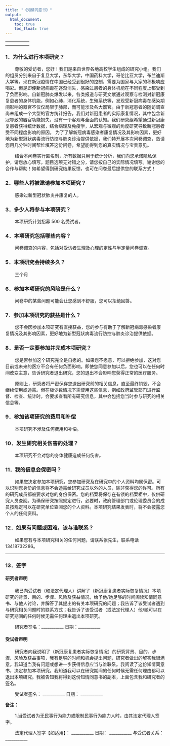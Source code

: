 ```yaml
---
title: "《知情同意书》"
output: 
  html_document:
    toc: true
    toc_float: true
---
```


----------
<p style="text-indent: 30px">我们将要开展一项研究“新冠康复患者实际恢复情况”，您的具体情况符合本项研究的入组条件，因此，我们邀请您参加本项研究。本知情同意书将向您介绍本项研究的目的、步骤、获益和风险等，请仔细阅读后决定是否参加。当研究者向您说明和讨论知情同意书时，您可以随时提问并要求他/她向您解释您不明白的地方。您可以与家人、朋友以及您的经治大夫讨论之后再做决定。</p>

<p style="text-indent: 30px">本项研究的项目负责人是 《知情同意书》撰写方。</p>

----------

### 1．为什么进行本项研究？
<p style="text-indent: 30px">尊敬的受访者，您好！我们是来自世界各地高校学生组成的研究小组。我们的组员分别来自于复旦大学，东华大学，中国药科大学，哥伦比亚大学，布兰迪斯大学等。现在新冠疫情在中国已经受到很好的控制，需要为国家与大家的积极响应喝彩。但是即便新冠病毒在逐渐消失，感染过患者的身体机能在不同程度上都受到了负面影响。自新冠肺炎爆发以来，各类报道与研究文献通过观察与检测对新冠康复患者的身体机能，例如心肺，消化系统，生殖系统等，发现受新冠病毒在感染期间影响的器官不仅仅局限于肺部，而可能涉及各大器官。由于新冠患者的随访调查尚未组成一个大型的官方统计报告，我们对新冠患者的实际康复情况，其中包含新冠导致的器官功能损失，没有一个客观与全面的认知。我们研究组希望通过新冠康复患者获得统计数据，结合病理及免疫学，从宏观与微观的角度研究导致新冠患者受不同程度影响的原因。 为了了解新冠病毒感染者康复情况及其影响因素，更好地为新型冠状病毒流行防控与肺炎诊治提供依据，我们特开展本次问卷调查，恳请您用几分钟时间帮忙填答这份问卷，希望能得到您的真实情况与宝贵意见。
<p style="text-indent: 30px">结合本问卷实行匿名制，所有数据只用于统计分析，我们向您承诺隐私保护，请您放心填写。题目选项无对错之分，请您按自己的实际情况填写。谢谢您的合作与帮助！如希望得到研究结果反馈，也可在问卷最后提供您的联系方式！</p>

### 2．哪些人将被邀请参加本项研究？
<p style="text-indent: 30px">感染过新型冠状肺炎并康复的人。</p>

### 3．多少人将参与本项研究？
<p style="text-indent: 30px">本项研究计划招募   500  名受试者。</p>

### 4．本项研究包括哪些内容？
<p style="text-indent: 30px">问卷调查的内容，包括对受访者生理及心理的定性与半定量问卷调查。</p>

### 5．本项研究会持续多久？
<p style="text-indent: 30px">三个月 </p>

### 6．参加本项研究的风险是什么？
<p style="text-indent: 30px">问卷中的某些问题可能会让您感到不舒服，您可以拒绝回答。</p>

### 7．参加本项研究的获益是什么？
<p style="text-indent: 30px">您不会因参加本项研究有直接获益，您的参与有助于了解新冠病毒感染者康复情况及其影响因素，更好地为新型冠状病毒流行防控与肺炎诊治提供依据。</p>

### 8．是否一定要参加并完成本项研究？
<p style="text-indent: 30px">您是否参加这个研究完全是自愿的。如果您不愿意，可以拒绝参加，这对您目前或未来的医疗不会有任何负面影响。即使您同意参加以后，您也可以在任何时间改变主意，告诉研究者退出研究，您的退出不会影响您获得正常的医疗服务。</p>

<p style="text-indent: 30px">原则上，研究者将严密保存您退出研究前的相关信息，直至最终销毁，不会继续使用或透露。但在极少数情况下需使用这些信息，例如政府监管部门进行监督、检查、统计时，会要求查看所有研究信息，其中会包括您当时参与研究的相关信息等。</p>

### 9．参加该项研究的费用和补偿
<p style="text-indent: 30px"> 本项研究不涉及任何费用和补偿。</p>

### 10．发生研究相关伤害的处理？
<p style="text-indent: 30px"> 本项研究不会对您的身体健康造成任何伤害。</p>

### 11．我的信息会保密吗？
<p style="text-indent: 30px">如果您决定参加本项研究，您参加研究及在研究中的个人资料均属保密。可以识别您身份的信息将不会透露给研究成员以外的人员，除非获得您的许可。所有的研究成员都被要求对您的身份保密。您的档案将保存在有锁的档案柜中，仅供研究人员查阅。为确保研究按照规定进行，必要时，政府管理部门或伦理委员会的成员按规定可以在研究单位查阅您的个人资料。本项研究结果发表时，将不会披露您个人的任何资料。</p>

### 12．如果有问题或困难，该与谁联系？
<p style="text-indent: 30px">如果您有与本项研究相关的任何问题，请联系张先生，联系电话13418732286。</p>

----------

### 13．签字    

#### 研究者声明
<p style="text-indent: 30px">我已向受试者（和法定代理人）讲解了（新冠康复患者实际恢复情况）本项研究的背景、目的、步骤、风险及获益情况，给予他/她足够的时间阅读知情同意书、与他人讨论，并解答了其提出的有关本项研究的问题；我告诉了该受试者遇到与研究相关问题时的联系方式；我告诉了该受试者（或法定代理人）他/她可以在研究期间的任何时候无需任何理由退出本项研究。</p>
 
<p style="text-indent: 30px"> 研究者签名：___________            日期：___________ </p>

#### 受试者声明
<p style="text-indent: 30px">研究者向我说明了（新冠康复患者实际恢复情况）的研究背景、目的、步骤、风险及获益事项，我有足够的时间和机会提出问题，研究者做出的解答我很满意。我知道当我有问题或想进一步获得信息应当与谁联系。我阅读了这份知情同意书，决定参加本项研究。我知道我可以在研究期间的任何时候无需任何理由都可以退出本项研究。我被告知我将得到这份知情同意书的副本，上面包含我和研究者的签名。</p>

<p style="text-indent: 30px"> 受试者签名： ___________           日期： ___________ </p>


 **备注：**
 
 <p style="text-indent: 30px">1.当受试者为无民事行为能力或限制民事行为能力人时，由其法定代理人签字。</p>
 <p style="text-indent: 30px">法定代理人签字【如适用】： ___________      日期： ___________   与受试者关系： ___________ </p>
 

